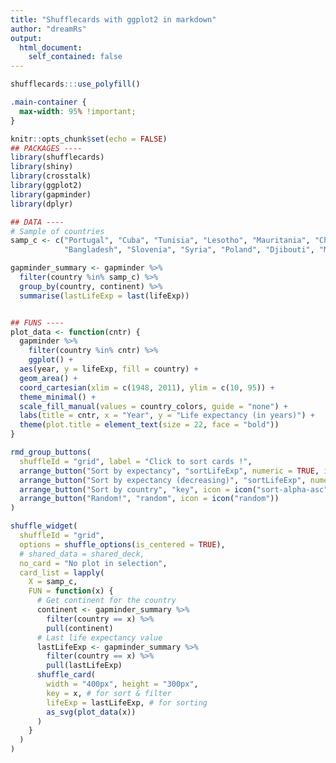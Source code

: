 ```yaml
---
title: "Shufflecards with ggplot2 in markdown"
author: "dreamRs"
output:
  html_document:
    self_contained: false
---
```


```r
shufflecards:::use_polyfill()
```


<!-- custom CSS to make the document full width -->
```css
.main-container {
  max-width: 95% !important;
}
```


```r
knitr::opts_chunk$set(echo = FALSE)
## PACKAGES ----
library(shufflecards)
library(shiny)
library(crosstalk)
library(ggplot2)
library(gapminder)
library(dplyr)

## DATA ---- 
# Sample of countries
samp_c <- c("Portugal", "Cuba", "Tunisia", "Lesotho", "Mauritania", "Chile",
            "Bangladesh", "Slovenia", "Syria", "Poland", "Djibouti", "Myanmar")

gapminder_summary <- gapminder %>% 
  filter(country %in% samp_c) %>% 
  group_by(country, continent) %>%
  summarise(lastLifeExp = last(lifeExp))


## FUNS ----
plot_data <- function(cntr) {
  gapminder %>%
    filter(country %in% cntr) %>%
    ggplot() +
  aes(year, y = lifeExp, fill = country) +
  geom_area() +
  coord_cartesian(xlim = c(1948, 2011), ylim = c(10, 95)) +
  theme_minimal() +
  scale_fill_manual(values = country_colors, guide = "none") +
  labs(title = cntr, x = "Year", y = "Life expectancy (in years)") +
  theme(plot.title = element_text(size = 22, face = "bold"))
}
```

<!-- sorting buttons -->
```r
rmd_group_buttons(
  shuffleId = "grid", label = "Click to sort cards !",
  arrange_button("Sort by expectancy", "sortLifeExp", numeric = TRUE, icon = icon("sort-numeric-asc")),
  arrange_button("Sort by expectancy (decreasing)", "sortLifeExp", numeric = TRUE, desc = TRUE, icon = icon("sort-numeric-desc")),
  arrange_button("Sort by country", "key", icon = icon("sort-alpha-asc")),
  arrange_button("Random!", "random", icon = icon("random"))
)
```

<!-- Grid -->
```r
shuffle_widget(
  shuffleId = "grid",
  options = shuffle_options(is_centered = TRUE),
  # shared_data = shared_deck,
  no_card = "No plot in selection",
  card_list = lapply(
    X = samp_c,
    FUN = function(x) {
      # Get continent for the country
      continent <- gapminder_summary %>%
        filter(country == x) %>%
        pull(continent)
      # Last life expectancy value
      lastLifeExp <- gapminder_summary %>%
        filter(country == x) %>%
        pull(lastLifeExp)
      shuffle_card(
        width = "400px", height = "300px",
        key = x, # for sort & filter
        lifeExp = lastLifeExp, # for sorting
        as_svg(plot_data(x))
      )
    }
  )
)
```


